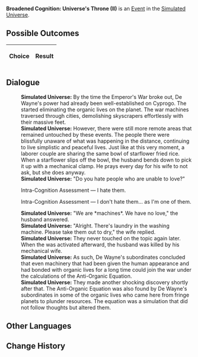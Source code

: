 {{Simulated Universe Event Infobox
|title         = Broadened Cognition: Universe's Throne (II)
|image         = Random Event 409.png
|type          =
|domains_su    = 
|domains_ext   = 
|domains_swarm = 
|domains_gng   = 
|requirements  =
|prev          = {{tx}}
|next          = {{tx}}
|indexRewards  =
|characters    = 
}}
'''Broadened Cognition: Universe's Throne (II)''' is an [[Simulated Universe/Events|Event]] in the [[Simulated Universe]].

==Possible Outcomes==
{| class="article-table"
!Choice
!Result

|}

<!--
==Gameplay Notes==

-->
==Dialogue==
{{Dialogue Start}}
:'''Simulated Universe:''' By the time the Emperor's War broke out, De Wayne's power had already been well-established on Cyprogo. The {{Color|Keyword|mechanical overlords}} started eliminating the organic lives on the planet. The war machines traversed through cities, demolishing skyscrapers effortlessly with their massive feet.
:'''Simulated Universe:''' However, there were still more remote areas that remained untouched by these events. The people there were blissfully unaware of what was happening in the distance, continuing to live simplistic and peaceful lives. Just like at this very moment, a laborer couple are sharing the same bowl of starflower fried rice. When a starflower slips off the bowl, the husband bends down to pick it up with a mechanical clamp. He prays every day for his wife to not ask, but she does anyway.
:'''Simulated Universe:''' "Do you hate people who are unable to love?"
:{{DIcon|Arrow}} Intra-Cognition Assessment &mdash; I hate them.
:{{DIcon|Arrow}} Intra-Cognition Assessment &mdash; I don't hate them... as I'm one of them.
:'''Simulated Universe:''' "We are *machines*. We have no love," the husband answered.
:'''Simulated Universe:''' "Alright. There's laundry in the washing machine. Please take them out to dry," the wife replied.
:'''Simulated Universe:''' They never touched on the topic again later. When the {{Color|Keyword|Anti-Organic Equation}} was activated afterward, the husband was killed by his mechanical wife.
:'''Simulated Universe:''' As such, De Wayne's subordinates concluded that even machinery that had been given the human appearance and had bonded with organic lives for a long time could join the war under the calculations of the Anti-Organic Equation.
:'''Simulated Universe:''' They made another shocking discovery shortly after that. The Anti-Organic Equation was also found by De Wayne's subordinates in some of the organic lives who came here from fringe planets to plunder resources. The equation was a simulation that did not follow thoughts but altered them.
{{Dialogue End}}

==Other Languages==
{{Other Languages
|zhs   = 认知拓宽：「宇宙王座」•其二
|zht   = 認知拓寬：「宇宙王座」•其二
|ja    = 認識拡張：「宇宙の玉座」・その2
|ko    = 인지 확대: 「우주의 왕좌」•2
|es    = Expansión perceptiva: trono del universo II
|fr    = Élévation de la conscience : Trône de l'univers (II)
|ru    = Расширение сознания: Вселенский трон II
|th    = ขยายการรับรู้: "บัลลังก์จักรวาล" (2)
|vi    = Mở Rộng Tri Thức: Ngai Vàng Vũ Trụ 2
|de    = Kognitive Erweiterung: Thron des Universums (II)
|id    = Ekspansi Kognitif: "Takhta Kosmis" (2)
|pt    = Expansão Cognitiva: Trono do Universo (II)
}}

==Change History==
{{Change History|1.0}}
